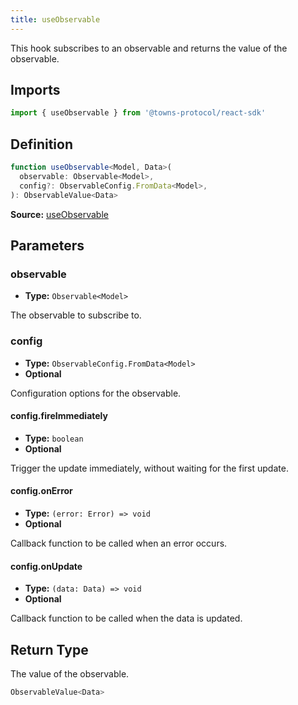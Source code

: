 ```yaml
---
title: useObservable
---
```

This hook subscribes to an observable and returns the value of the observable.

## Imports

```ts
import { useObservable } from '@towns-protocol/react-sdk'
```

## Definition

```ts
function useObservable<Model, Data>(
  observable: Observable<Model>,
  config?: ObservableConfig.FromData<Model>,
): ObservableValue<Data>
```

**Source:** [useObservable](https://github.com/towns-protocol/towns/blob/main/packages/react-sdk/src/useObservable.ts)

## Parameters

### observable

- **Type:** `Observable<Model>`

The observable to subscribe to.

### config

- **Type:** `ObservableConfig.FromData<Model>`
- **Optional**

Configuration options for the observable.

#### config.fireImmediately

- **Type:** `boolean`
- **Optional**

Trigger the update immediately, without waiting for the first update.

#### config.onError

- **Type:** `(error: Error) => void`
- **Optional**

Callback function to be called when an error occurs.

#### config.onUpdate

- **Type:** `(data: Data) => void`
- **Optional**

Callback function to be called when the data is updated.

## Return Type

The value of the observable.

```ts
ObservableValue<Data>
```
